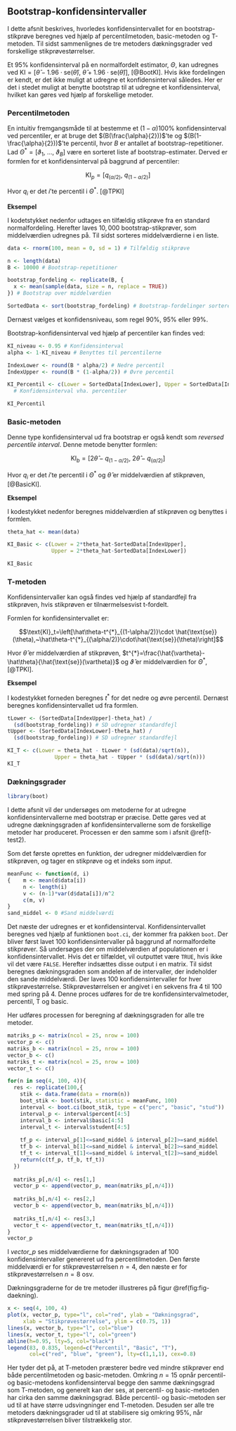 ## Bootstrap-konfidensintervaller

I dette afsnit beskrives, hvorledes konfidensintervallet for en bootstrap-stikprøve beregnes ved hjælp af percentilmetoden, basic-metoden og T-metoden. Til sidst sammenlignes de tre metoders dækningsgrader ved forskellige stikprøvestørrelser.

Et $95\%$ konfidensinterval på en normalfordelt estimator, $\Theta$, kan udregnes ved $\text{KI} = [\hat\theta - 1.96\cdot \text{se}(\hat\theta),~\hat\theta + 1.96\cdot  \text{se}(\hat\theta)]$, [@BootKI]. Hvis ikke fordelingen er kendt, er det ikke muligt at udregne et konfidensinterval således. Her er det i stedet muligt at benytte bootstrap til at udregne et konfidensinterval, hvilket kan gøres ved hjælp af forskellige metoder.

### Percentilmetoden

En intuitiv fremgangsmåde til at bestemme et $(1-\alpha)100\%$ konfidensinterval ved percentiler, er at bruge det $(B(\frac{\alpha}{2}))$'te og $(B(1-\frac{\alpha}{2}))$'te percentil, hvor $B$ er antallet af bootstrap-repetitioner. Lad $\Theta^* = [\vartheta_1,~ \ldots,~\vartheta_B]$ være en sorteret liste af bootstrap-estimater. Derved er formlen for et konfidensinterval på baggrund af percentiler: 

$$\text{KI}_p = \left[q_{(\alpha/2)},~q_{(1-\alpha/2)}\right]$$

Hvor $q_i$ er det $i$'te percentil i $\Theta^*$. [@TPKI]  

__Eksempel__

I kodetstykket nedenfor udtages en tilfældig stikprøve fra en standard normalfordeling. Herefter laves $10,000$ bootstrap-stikprøver, som middelværdien udregnes på. Til sidst sorteres middelværdierne i en liste.

```r
data <- rnorm(100, mean = 0, sd = 1) # Tilfældig stikprøve

n <- length(data)
B <- 10000 # Bootstrap-repetitioner

bootstrap_fordeling <- replicate(B, {
  x <- mean(sample(data, size = n, replace = TRUE))
}) # Bootstrap over middelværdien

SortedData <- sort(bootstrap_fordeling) # Bootstrap-fordelinger sorteret

```

Dernæst vælges et konfidensniveau, som regel $90\%$, $95\%$ eller $99\%$.

Bootstrap-konfidensinterval ved hjælp af percentiler kan findes ved:
```r
KI_niveau <- 0.95 # Konfidensinterval
alpha <- 1-KI_niveau # Benyttes til percentilerne

IndexLower <- round(B * alpha/2) # Nedre percentil
IndexUpper <- round(B * (1-alpha/2)) # Øvre percentil

KI_Percentil <- c(Lower = SortedData[IndexLower], Upper = SortedData[IndexUpper])
  # Konfidensinterval vha. percentiler

KI_Percentil
```

### Basic-metoden

Denne type konfidensinterval ud fra bootstrap er også kendt som _reversed percentile interval_. Denne metode benytter formlen:

$$\text{KI}_b = \left[2\hat\theta- q_{(1-\alpha/2)}, ~ 2\hat\theta- q_{(\alpha/2)}\right]$$

Hvor $q_i$ er det $i$'te percentil i $\Theta^*$ og $\hat\theta$ er middelværdien af stikprøven, [@BasicKI].

__Eksempel__

I kodestykket nedenfor beregnes middelværdien af stikprøven og benyttes i formlen.

```r
theta_hat <- mean(data)

KI_Basic <- c(Lower = 2*theta_hat-SortedData[IndexUpper],
              Upper = 2*theta_hat-SortedData[IndexLower])

KI_Basic
```

### T-metoden

Konfidensintervaller kan også findes ved hjælp af standardfejl fra stikprøven, hvis stikprøven er tilnærmelsesvist t-fordelt.

Formlen for konfidensintervallet er: 

$$\text{KI}_t=\left[\hat\theta-t^{*}_{(1-\alpha/2)}\cdot \hat{\text{se}}(\theta),~\hat\theta-t^{*}_{(\alpha/2)}\cdot\hat{\text{se}}(\theta)\right]$$ 

Hvor $\hat\theta$ er middelværdien af stikprøven, $t^{*}=\frac{\hat{\vartheta}-\hat\theta}{\hat{\text{se}}(\vartheta)}$ og $\hat{\vartheta}$ er middelværdien for $\Theta^*$, [@TPKI].

__Eksempel__

I kodestykket forneden beregnes $t^{*}$ for det nedre og øvre percentil. Dernæst beregnes konfidensintervallet ud fra formlen. 

```r
tLower <- (SortedData[IndexUpper]-theta_hat) /
  (sd(bootstrap_fordeling)) # SD udregner standardfejl
tUpper <- (SortedData[IndexLower]-theta_hat) /
  (sd(bootstrap_fordeling)) # SD udregner standardfejl

KI_T <- c(Lower = theta_hat - tLower * (sd(data)/sqrt(n)),
               Upper = theta_hat - tUpper * (sd(data)/sqrt(n)))
KI_T
```

### Dækningsgrader

```r
library(boot)
```

I dette afsnit vil der undersøges om metoderne for at udregne konfidensintervallerne med bootstrap er præcise. Dette gøres ved at udregne dækningsgraden af konfidensintervallerne som de forskellige metoder har produceret. Processen er den samme som i afsnit \@ref(t-test2). 

Som det første oprettes en funktion, der udregner middelværdien for stikprøven, og tager en stikprøve og et indeks som _input_.

```r
meanFunc <- function(d, i) 
{    m <- mean(d$data[i])
     n <- length(i)
     v <- (n-1)*var(d$data[i])/n^2
     c(m, v)
}
sand_middel <- 0 #Sand middelværdi
```

Det næste der udregnes er et konfidensinterval. Konfidensintervallet beregnes ved hjælp af funktionen ```boot.ci```, der kommer fra pakken ```boot```. Der bliver først lavet 100 konfidensintervaller på baggrund af normalfordelte stikprøver. Så undersøges der om middelværdien af populationen er i konfidensintervallet. Hvis det er tilfældet, vil outputtet være ```TRUE```, hvis ikke vil det være ```FALSE```. Herefter indsættes disse output i en matrix. Til sidst beregnes dækningsgraden som andelen af de intervaller, der indeholder den sande middelværdi. Der laves 100 konfidensintervaller for hver stikprøvestørrelse. Stikprøvestørrelsen er angivet i en sekvens fra 4 til 100 med spring på 4. Denne proces udføres for de tre konfidensintervalmetoder, percentil, T og basic.

Her udføres processen for beregning af dækningsgraden for alle tre metoder.
```r
matriks_p <- matrix(ncol = 25, nrow = 100)
vector_p <- c()
matriks_b <- matrix(ncol = 25, nrow = 100)
vector_b <- c()
matriks_t <- matrix(ncol = 25, nrow = 100)
vector_t <- c()

for(n in seq(4, 100, 4)){
  res <- replicate(100,{
    stik <- data.frame(data = rnorm(n))
    boot_stik <- boot(stik, statistic = meanFunc, 100)
    interval <- boot.ci(boot_stik, type = c("perc", "basic", "stud"))
    interval_p <- interval$percent[4:5]
    interval_b <- interval$basic[4:5]
    interval_t <- interval$student[4:5]
    
    tf_p <- interval_p[1]<=sand_middel & interval_p[2]>=sand_middel
    tf_b <- interval_b[1]<=sand_middel & interval_b[2]>=sand_middel
    tf_t <- interval_t[1]<=sand_middel & interval_t[2]>=sand_middel
    return(c(tf_p, tf_b, tf_t))
  })
  
  matriks_p[,n/4] <- res[1,]
  vector_p <- append(vector_p, mean(matriks_p[,n/4]))
  
  matriks_b[,n/4] <- res[2,]
  vector_b <- append(vector_b, mean(matriks_b[,n/4]))
  
  matriks_t[,n/4] <- res[3,]
  vector_t <- append(vector_t, mean(matriks_t[,n/4]))
}
vector_p
```

I _vector_p_ ses middelværdierne for dækningsgraden af 100 konfidensintervaller genereret ud fra percentilmetoden. Den første middelværdi er for stikprøvestørrelsen $n = 4$, den næste er for stikprøvestørrelsen $n = 8$ osv. 

Dækningsgraderne for de tre metoder illustreres på figur \@ref(fig:fig-daekning).
```r
x <- seq(4, 100, 4)
plot(x, vector_p, type="l", col="red", ylab = "Dækningsgrad",
     xlab = "Stikprøvestørrelse", ylim = c(0.75, 1))
lines(x, vector_b, type="l", col="blue")
lines(x, vector_t, type="l", col="green")
abline(h=0.95, lty=5, col="black")
legend(83, 0.835, legend=c("Percentil", "Basic", "T"),
       col=c("red", "blue", "green"), lty=c(1,1,1), cex=0.8)
```

Her tyder det på, at T-metoden præsterer bedre ved mindre stikprøver end både percentilmetoden og basic-metoden. Omkring $n=15$ opnår percentil- og basic-metodens konfidensinterval begge den samme dækningsgrad som T-metoden, og generelt kan der ses, at percentil- og basic-metoden har cirka den samme dækningsgrad. Både percentil- og basic-metoden ser ud til at have større udsvingninger end T-metoden. Desuden ser alle tre metoders dækningsgrader ud til at stabilisere sig omkring $95\%$, når stikprøvestørrelsen bliver tilstrækkelig stor. 
